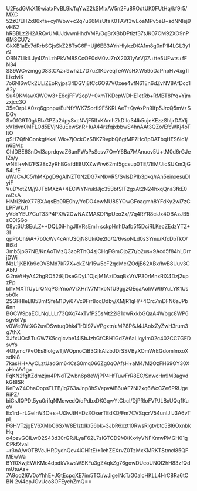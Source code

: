 U2FsdGVkX19wiatxPvBL9k/fqYwZ2kSMlxAV5n2Fu8ROdtUK0FUtHq/kf9r5/MXC
52z0/EH2x86xfa+cylWbw+c2q7u66MsUfaK0TAVt3wEoaMPv5eB+sdNNlej9vH62
hRBBLz2H2ARQvUMUJdvwnHhdVMP/OgBrXBbDPtizf37tJK07CM92XO9nP6M3CU7z
GkXB1aEc7dRrbSGjsSkZ28TsG6F+Ujl6EB3AYnHlykzDKA1m8g0nP1I4LGL3y1r9
OBNZLlklLJy4lZnLzhPkVM8SCcOF0sM0vJZnX2031yArVj7A+tte5UFwts+fFN34
SS9WCvzmggD83tCAz+9whzL7D7uZfKoveqTeAWsHXW59oDaPnpHv4xgTILixdviK
7o6Nl6wCk2ULiZEoRyjps34DGVj8tCc6O97VOxee4vfN61En6dZvNV8AfDcc1A2y
Su49KMawXlWCw3+E6qjFFV2opV+0kmTKDepWDHE1etRb+RMBT8IYq+Yjmzxjcc3Q
35eOrpLA0zq6gpnpu/EuNfYWK7Sorfl9F5KRLAeT+QvAxPn9Ifp5JrcQ5mV+SDGy
SxOfG9T0gkEl+GPZa2dpySxcNVjF5IfxKAmhZkDIIo34lb5ujeKEzzShIjrDAYIj
xV1dvn0MFLOd5EVjN8uEewSnR+IuA44rzfqjxbbwS4hnAAt3QZo/EfcWKj4oTltO
gSH7QfNConkgfekaLWk+7jOckCzSBK79vpbQ6gtMP7Hc8pDATbqHES6ic1/n6EMz
ChIDBE6SnDvl3aprdqvaZ6unPWsPsScsv7OwY6Ba7MAnuov5U+tM0d6rGJelZs/y
wNEl+vNI7FS28x2yRhBGsfdE8UXZwWw62mf5gcsup0TE/7EM/JicSUKm3jG54LfE
uWaCvJC5/hMKpgD9gAlNZT0NzDG7kNkwR5/SvlsDPIb3pkq/rAn5einxesuDlyiF
VuDYotZM/j9JTbMXzA+4ECWYNrukIJjc35BbtSIT2gxAt2N24hxqQna3fkE0mCsA
HMri2NcX77BXAqsEb0RE0hy/YcDO4ewMU8SYOwGFoagmh8YFdKy2wi7zCLPFWkJ1
yVbYYEU7CuT33P4PXW2GwNAZMAKDPipUeo2x//7q4RYR8ciJx4OBAzJB5sC0lSGo
08yt6Ut8EuLZ++DQL0iHhgJllVRsEmI+sckpHnhDafb5f5DciRLKecZEdzYTZ+3I
qpPbUh9iA+7b0cWv4cAnUS0jN8UkiQe2to/Q/6vsoNLd0s3Ymu/KfcDbTkO/BiSd
3mb5jpG7NB/KnAoTMzQ3aoRThO4sjCHqFGmOjoZ7t/o2us+9Acd5f84hLDrrjDWi
f4zL1jKBKb9cOV8Md7kR7X+ckZNr15w5eF2qdMcrZOdjB62ABx/hvB8Uuv3CAbfJ
G2mVtHyA42hgRO52tKjDseGDyL1OjcjM1AziDaqBxVrVP30rMnxRIX4Dzj2upzPp
bI1xMXTfUyLrQNqPGiYnoAVrXHnV7M1xbNfU9ggzQEqaAoIiVWl6YuLYK1Ussb0k
2SGFHIeLI853mfSfeM1Dyi67Vc9Frr8cqDdby/XMjR1qH/+4Crc7mDFN6aJPb6nn
BGCW9paECLNqLLLr73QXq74xTvfP25sMt22i81dwRxkbGQaA4Wbgc8WP6sgv5fVp
v0We0WtXG2uvDSwtuq0hk4TrDI97vVPgxtr/uMP8P6J4JAolxZyZwH3rum3g7thX
XJfxUOs5TuGW7K5cqIcvbe14lSbJzbGfCBH1GdZA6aLiqyIm02c402CC7GEDsvYs
4Qfymc/PvOEs8IolgwTjWQpnoCiB3GIkAIzbJDrSSVByXOmWrEGdomlmxoXsdKl8
7kasHH+AyCLztUadGm64CsS0mq066Zg0qOAfsH+aM4/M2OzFH69OY30XaHmVv1ga
FqKN2fgftZdmzjm4PNdTZwbn6p8eWjPP4HfTuwFrR8EC/SnwcHn9M3agvdkGBISR
KeFwZ4OhaOopsTLTB/iq763aJnp8hSVepvAiB6uAF7Nl2xq6WcCZe6PRUgeRiPZ/
biGrJIQPDt5yu0rifqNMowedQ/dPdbxDKGqwYtCbcI/DjPRloFVPJLBxUQq1KuoV
Ex1rd+rLGeIrW4O+s+Ui3vJtH+DzXOxerTEdKQ/Fm7CVSqcrV54unIJIJ3A6vTpL
FGHVTzjgEV6XMbC6SxW8E1ztdk/56bk+3JbR6xzt10RwsRlgtvbtc5Bl6OxnbkHq
o4pzvGCILwO2S43d30rGRJLyaF62L7sIGTCD9MXKx4yVNFKmwPMGH01gCPkfXvaI
+r3nA/wOTBVcJHRDydnQev4iCH1tE/+1ehZEXrvZ0TzMxKMRKTStmcl85QFMEwWa
BYf0XwjEWtKMc4dpdkVkwsWSKFu3gZ4qkZg76gowDUeoUNQI2hH83zfQdmUtuAs+
7A9od2I6V0oYhhE+JGtEcpqXE7im5TOi/wJIgelNcT/G0alcHKLL4HrC8Ra6tCBN
2vi4opJGvUco8OFEychZmQ==
